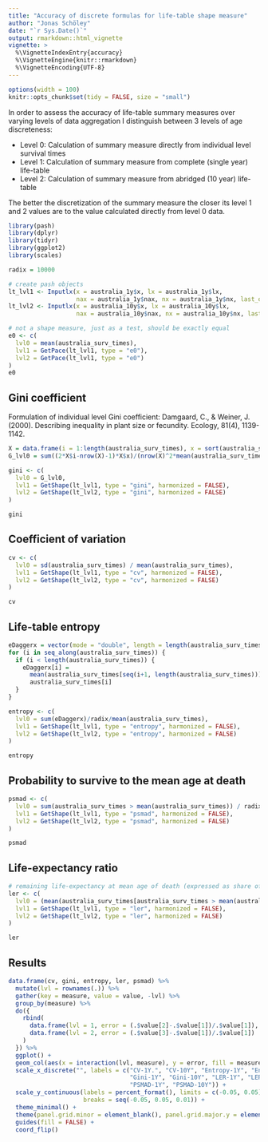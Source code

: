 ```yaml
---
title: "Accuracy of discrete formulas for life-table shape measure"
author: "Jonas Schöley"
date: "`r Sys.Date()`"
output: rmarkdown::html_vignette
vignette: >
  %\VignetteIndexEntry{accuracy}
  %\VignetteEngine{knitr::rmarkdown}
  %\VignetteEncoding{UTF-8}
---
```


```r
options(width = 100)
knitr::opts_chunk$set(tidy = FALSE, size = "small")
```

In order to assess the accuracy of life-table summary measures over varying levels of data aggregation I distinguish between 3 levels of age discreteness:

- Level 0: Calculation of summary measure directly from individual level survival times
- Level 1: Calculation of summary measure from complete (single year) life-table
- Level 2: Calculation of summary measure from abridged (10 year) life-table

The better the discretization of the summary measure the closer its level 1 and 2 values are to the value calculated directly from level 0 data.

```r
library(pash)
library(dplyr)
library(tidyr)
library(ggplot2)
library(scales)

radix = 10000

# create pash objects
lt_lvl1 <- Inputlx(x = australia_1y$x, lx = australia_1y$lx,
                   nax = australia_1y$nax, nx = australia_1y$nx, last_open = TRUE)
lt_lvl2 <- Inputlx(x = australia_10y$x, lx = australia_10y$lx,
                   nax = australia_10y$nax, nx = australia_10y$nx, last_open = TRUE)
```

```r
# not a shape measure, just as a test, should be exactly equal
e0 <- c(
  lvl0 = mean(australia_surv_times),
  lvl1 = GetPace(lt_lvl1, type = "e0"),
  lvl2 = GetPace(lt_lvl1, type = "e0")
)
e0
```

Gini coefficient
----------------

Formulation of individual level Gini coefficient: Damgaard, C., & Weiner, J. (2000). Describing inequality in plant size or fecundity. Ecology, 81(4), 1139-1142.

```r
X = data.frame(i = 1:length(australia_surv_times), x = sort(australia_surv_times))
G_lvl0 = sum((2*X$i-nrow(X)-1)*X$x)/(nrow(X)^2*mean(australia_surv_times))

gini <- c(
  lvl0 = G_lvl0,
  lvl1 = GetShape(lt_lvl1, type = "gini", harmonized = FALSE),
  lvl2 = GetShape(lt_lvl2, type = "gini", harmonized = FALSE)
)

gini
```

Coefficient of variation
------------------------

```r
cv <- c(
  lvl0 = sd(australia_surv_times) / mean(australia_surv_times),
  lvl1 = GetShape(lt_lvl1, type = "cv", harmonized = FALSE),
  lvl2 = GetShape(lt_lvl2, type = "cv", harmonized = FALSE)
)

cv
```

Life-table entropy
------------------

```r
eDaggerx = vector(mode = "double", length = length(australia_surv_times))
for (i in seq_along(australia_surv_times)) {
  if (i < length(australia_surv_times)) {
    eDaggerx[i] =
      mean(australia_surv_times[seq(i+1, length(australia_surv_times))]) -
      australia_surv_times[i]
  }
}

entropy <- c(
  lvl0 = sum(eDaggerx)/radix/mean(australia_surv_times),
  lvl1 = GetShape(lt_lvl1, type = "entropy", harmonized = FALSE),
  lvl2 = GetShape(lt_lvl2, type = "entropy", harmonized = FALSE)
)

entropy
```

Probability to survive to the mean age at death
-----------------------------------------------

```r
psmad <- c(
  lvl0 = sum(australia_surv_times > mean(australia_surv_times)) / radix,
  lvl1 = GetShape(lt_lvl1, type = "psmad", harmonized = FALSE),
  lvl2 = GetShape(lt_lvl2, type = "psmad", harmonized = FALSE)
)

psmad
```

Life-expectancy ratio
---------------------

```r
# remaining life-expectancy at mean age of death (expressed as share of total life-expectancy)
ler <- c(
  lvl0 = (mean(australia_surv_times[australia_surv_times > mean(australia_surv_times)])-mean(australia_surv_times))/mean(australia_surv_times),
  lvl1 = GetShape(lt_lvl1, type = "ler", harmonized = FALSE),
  lvl2 = GetShape(lt_lvl2, type = "ler", harmonized = FALSE)
)

ler
```

Results
-------

```r
data.frame(cv, gini, entropy, ler, psmad) %>%
  mutate(lvl = rownames(.)) %>%
  gather(key = measure, value = value, -lvl) %>%
  group_by(measure) %>%
  do({
    rbind(
      data.frame(lvl = 1, error = (.$value[2]-.$value[1])/.$value[1]),
      data.frame(lvl = 2, error = (.$value[3]-.$value[1])/.$value[1])
    )
  }) %>%
  ggplot() +
  geom_col(aes(x = interaction(lvl, measure), y = error, fill = measure)) +
  scale_x_discrete("", labels = c("CV-1Y.", "CV-10Y", "Entropy-1Y", "Entropy-10Y",
                                  "Gini-1Y", "Gini-10Y", "LER-1Y", "LER-10Y",
                                  "PSMAD-1Y", "PSMAD-10Y")) +
  scale_y_continuous(labels = percent_format(), limits = c(-0.05, 0.05),
                     breaks = seq(-0.05, 0.05, 0.01)) +
  theme_minimal() +
  theme(panel.grid.minor = element_blank(), panel.grid.major.y = element_blank()) +
  guides(fill = FALSE) +
  coord_flip()
```
